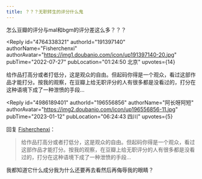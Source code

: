```yaml
---
title: ？？？无职转生的评分什么鬼
---
```



<Forum groupName="动画番剧" groupUrl="https://www.douban.com/group/596353/" archivedAt="2025-05-16T15:12:37.344Z">
  <Post
    id="271628612"
    title="？？？无职转生的评分什么鬼"
    url="https://www.douban.com/group/topic/271628612/?_spm_id=MjU3NjAwNjY3"
    pubTime="2023-11-11"
    highlightUserId="191397140"
  >
怎么豆瓣的评分与mal和bgm的评分差这么多？？？

<Reply
  id="4764338321"
  authorId="191397140"
  authorName="Fisherchenxi"
  authorAvatar="https://img1.doubanio.com/icon/up191397140-20.jpg"
  pubTime="2022-07-27"
  pubLocation="01:24:50 北京"
  upvotes={14}
>
给作品打高分或者打低分，这是观众的自由。但起码你得是一个观众，看过这部作品才能打分。按我的观察，在豆瓣上给无职评分的人有很多都是没看过的，打分在这种语境下成了一种泄愤的手段...
</Reply>

<Reply
  id="4986189401"
  authorId="196556856"
  authorName="阿长呀阿短"
  authorAvatar="https://img2.doubanio.com/icon/up196556856-11.jpg"
  pubTime="2023-01-12"
  pubLocation="06:24:43 四川"
  upvotes={5}
>
回复 [Fisherchenxi](https://www.douban.com/people/191397140/)：
 > 给作品打高分或者打低分，这是观众的自由。但起码你得是一个观众，看过这部作品才能打分。按我的观察，在豆瓣上给无职评分的人有很多都是没看过的，打分在这种语境下成了一种泄愤的手段...

我都知道它什么成分我为什么还要再去看然后再侮辱我的眼睛？
</Reply>
  </Post>
</Forum>
